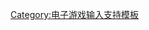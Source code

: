 <noinclude>{{請注意|本模板已由{{tlx|CERO}}代替。}}</noinclude>
{{CERO|D}}<noinclude>
{{DEFAULTSORT:CERO-D}}
[[Category:电子游戏输入支持模板]]
</noinclude>